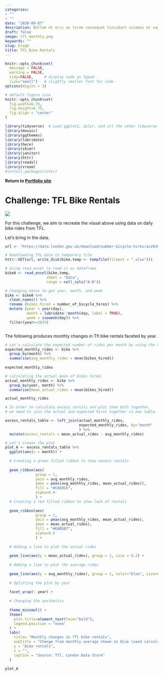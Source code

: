 ```yaml
---
categories:
- ""
- ""
date: "2020-09-07"
description: Nullam et orci eu lorem consequat tincidunt vivamus et sagittis magna sed nunc rhoncus condimentum sem. In efficitur ligula tate urna. Maecenas massa sed magna lacinia magna pellentesque lorem ipsum dolor. Nullam et orci eu lorem consequat tincidunt. Vivamus et sagittis tempus.
draft: false
image: tfl_monthly.png
keywords: ""
slug: blog6
title: TFL Bike Rentals
---
```



```r
knitr::opts_chunk$set(
  message = FALSE, 
  warning = FALSE, 
  tidy=FALSE,     # display code as typed
  size="small")   # slightly smaller font for code
options(digits = 3)

# default figure size
knitr::opts_chunk$set(
  fig.width=6.75, 
  fig.height=6.75,
  fig.align = "center"
)
```


```r
library(tidyverse)  # Load ggplot2, dplyr, and all the other tidyverse packages
library(mosaic)
library(ggthemes)
library(lubridate)
library(here)
library(skimr)
library(janitor)
library(httr)
library(readxl)
library(vroom)
#install.packages(infer)
```

**Return to [Portfolio site](https://johanna-jeffery-portfolio.netlify.app)**

# Challenge: TFL Bike Rentals

![](/Users/Johanna 1/Documents/Academics/LBS/Term 1/Applied Statistics/Git/my_website2/my_website/Images_test/tfl_monthly.png)

For this challenge, we aim to recreate the visual above using data on daily bike rides from TFL.

Let's bring in the data.

```r
url <- "https://data.london.gov.uk/download/number-bicycle-hires/ac29363e-e0cb-47cc-a97a-e216d900a6b0/tfl-daily-cycle-hires.xlsx"

# Downloading TFL data to temporary file
httr::GET(url, write_disk(bike.temp <- tempfile(fileext = ".xlsx")))

# Using read_excel to read it as dataframe
bike0 <- read_excel(bike.temp,
                   sheet = "Data",
                   range = cell_cols("A:B"))

# Changing dates to get year, month, and week
bike <- bike0 %>% 
  clean_names() %>% 
  rename (bikes_hired = number_of_bicycle_hires) %>% 
  mutate (year = year(day),
          month = lubridate::month(day, label = TRUE),
          week = isoweek(day)) %>% 
  filter(year>=2015)



```

The following produces monthly changes in Tfl bike rentals faceted by year.

```r

# Let's calculate the expected number of rides per month by using the mean
expected_monthly_rides <- bike %>%
  group_by(month) %>%
  summarise(avg_monthly_rides = mean(bikes_hired))
  
expected_monthly_rides

# calculating the actual mean of bikes hired.    
actual_monthly_rides <- bike %>% 
  group_by(year, month) %>% 
  summarise(mean_actual_rides = mean(bikes_hired)) 

actual_monthly_rides

# In order to calculate excess rentals and plot them both together, 
# we need to join the actual and expected hires together in one table.

excess_rentals_table <- left_join(actual_monthly_rides, 
                                  expected_monthly_rides, by="month"
                                  ) %>% 
  mutate(excess_rentals = mean_actual_rides - avg_monthly_rides)

# Let's create the plot
plot_A <- excess_rentals_table %>%
  ggplot(aes(x = month)) +
  
  # Creating a green filled ribbon to show excess rentals
  
  geom_ribbon(aes(
              group = 1,
              ymin = avg_monthly_rides,
              ymax = pmax(avg_monthly_rides, mean_actual_rides)),
              fill = "#C8E8Cb", 
              alpha=0.9
              ) +
  # Creating a red filled ribbon to show lack of rentals
  
  geom_ribbon(aes(
              group = 1,
              ymin = pmax(avg_monthly_rides, mean_actual_rides),
              ymax = mean_actual_rides),
              fill = "#EAB5B7", 
              alpha=0.9
              ) +
  
  # Adding a line to plot the actual rides
  
  geom_line(aes(y = mean_actual_rides), group = 1, size = 0.2) +
  
  # Adding a line to plot the average rides
  
  geom_line(aes(y = avg_monthly_rides), group = 1, color="blue", size=0.5) +
  
  # Splitting the plot by year
  
  facet_wrap(~ year) +
  
  # Changing the aesthetics
  
  theme_minimal() +
  theme(
    plot.title=element_text(face="bold"),
    legend.position = "none"
  ) +
  labs(
    title= "Monthly changes in Tfl bike rentals",
    subtitle = "Change from monthly average shown in blue \nand calculated between 2015-2019",
    y = "Bike rentals",
    x = "",
    caption = "Source: Tfl, London Data Store"
  )
  
plot_A
```
